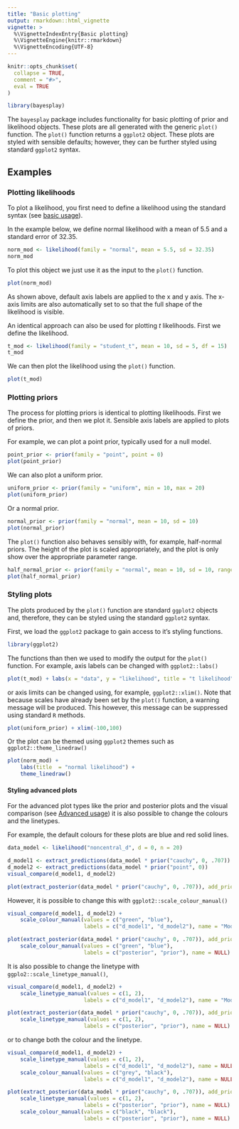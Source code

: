 ```yaml
---
title: "Basic plotting"
output: rmarkdown::html_vignette
vignette: >
  %\VignetteIndexEntry{Basic plotting}
  %\VignetteEngine{knitr::rmarkdown}
  %\VignetteEncoding{UTF-8}
---
```


```r
knitr::opts_chunk$set(
  collapse = TRUE,
  comment = "#>",
  eval = TRUE
)
```

```r
library(bayesplay)
```

The `bayesplay` package includes functionality for basic plotting of prior and likelihood objects. These plots are all generated with the generic `plot()` function. The `plot()` function returns a `ggplot2` object. These plots are styled with sensible defaults; however, they can be further styled using standard `ggplot2` syntax. 

## Examples 

### Plotting likelihoods

To plot a likelihood, you first need to define a likelihood using the standard syntax (see [basic usage](https://bayesplay.github.io/bayesplay/articles/basic.html)).

In the example below, we define normal likelihood with a mean of 5.5 and a standard error of 32.35.

```r
norm_mod <- likelihood(family = "normal", mean = 5.5, sd = 32.35)
norm_mod
```

To plot this object we just use it as the input to the `plot()` function.

```r
plot(norm_mod)
```

As shown above, default axis labels are applied to the x and y axis. The x-axis limits are also automatically set to so that the full shape of the likelihood is visible.

An identical approach can also be used for plotting *t* likelihoods. First we define the likelihood.

```r
t_mod <- likelihood(family = "student_t", mean = 10, sd = 5, df = 15)
t_mod
```

We can then plot the likelihood using the `plot()` function.

```r
plot(t_mod)
```


### Plotting priors 

The process for plotting priors is identical to plotting likelihoods. First we define the prior, and then we plot it. Sensible axis labels are applied to plots of priors. 

For example, we can plot a point prior, typically used for a null model. 

```r
point_prior <- prior(family = "point", point = 0)
plot(point_prior)
```

We can also plot a uniform prior. 

```r
uniform_prior <- prior(family = "uniform", min = 10, max = 20)
plot(uniform_prior) 
```

Or a normal prior.

```r
normal_prior <- prior(family = "normal", mean = 10, sd = 10)
plot(normal_prior)
```

The `plot()` function also behaves sensibly with, for example, half-normal priors. The height of the plot is scaled appropriately, and the plot is only show over the appropriate parameter range. 

```r
half_normal_prior <- prior(family = "normal", mean = 10, sd = 10, range = c(10, Inf))
plot(half_normal_prior)
```


### Styling plots

The plots produced by the `plot()` function are standard `ggplot2` objects and, therefore, they can be styled using the standard `ggplot2` syntax. 

First, we load the `ggplot2` package to gain access to it's styling functions.

```r
library(ggplot2)
```

The functions than then we used to modify the output for the `plot()` function. For example, axis labels can be changed with `ggplot2::labs()`

```r
plot(t_mod) + labs(x = "data", y = "likelihood", title = "t likelihood")
```

or axis limits can be changed using, for example, `ggplot2::xlim()`. Note that because scales have already been set by the `plot()` function, a warning message will be produced. This however, this message can be suppressed using standard `R` methods.

```r
plot(uniform_prior) + xlim(-100,100)
```

Or the plot can be themed using `ggplot2` themes such as `ggplot2::theme_linedraw()`

```r
plot(norm_mod) +
	labs(title  = "normal likelihood") + 
	theme_linedraw()
```

#### Styling advanced plots

For the advanced plot types like the prior and posterior plots and the visual comparison (see [Advanced usage](https://bayesplay.github.io/bayesplay/articles/advanced.html)) it is also possible to change the colours and the linetypes. 

For example, the default colours for these plots are blue and red solid lines.

```r

data_model <- likelihood("noncentral_d", d = 0, n = 20)

d_model1 <- extract_predictions(data_model * prior("cauchy", 0, .707))
d_model2 <- extract_predictions(data_model * prior("point", 0))
visual_compare(d_model1, d_model2)
```

```r
plot(extract_posterior(data_model * prior("cauchy", 0, .707)), add_prior = TRUE)
```

However, it is possible to change this with `ggplot2::scale_colour_manual()`

```r
visual_compare(d_model1, d_model2) +
    scale_colour_manual(values = c("green", "blue"),
                        labels = c("d_model1", "d_model2"), name = "Model")
```

```r
plot(extract_posterior(data_model * prior("cauchy", 0, .707)), add_prior = TRUE) +
    scale_colour_manual(values = c("green", "blue"),
                        labels = c("posterior", "prior"), name = NULL)
```

It is also possible to change the linetype with `ggplo2::scale_linetype_manual()`,


```r
visual_compare(d_model1, d_model2) +
    scale_linetype_manual(values = c(1, 2),
                        labels = c("d_model1", "d_model2"), name = "Model")
```

```r
plot(extract_posterior(data_model * prior("cauchy", 0, .707)), add_prior = TRUE) +
    scale_linetype_manual(values = c(1, 2),
                        labels = c("posterior", "prior"), name = NULL)
```


or to change both the colour and the linetype.


```r
visual_compare(d_model1, d_model2) +
    scale_linetype_manual(values = c(1, 2),
                        labels = c("d_model1", "d_model2"), name = NULL) +
    scale_colour_manual(values = c("grey", "black"),
                        labels = c("d_model1", "d_model2"), name = NULL)
```

```r
plot(extract_posterior(data_model * prior("cauchy", 0, .707)), add_prior = TRUE) +
    scale_linetype_manual(values = c(1, 2),
                        labels = c("posterior", "prior"), name = NULL) + 
    scale_colour_manual(values = c("black", "black"),
                        labels = c("posterior", "prior"), name = NULL)
```
